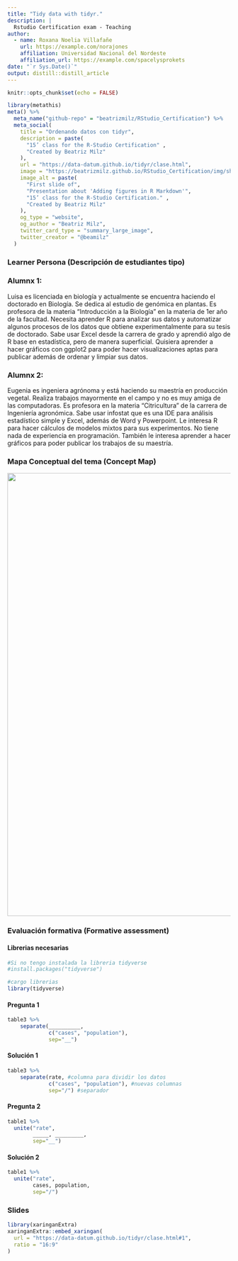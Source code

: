 ```yaml
---
title: "Tidy data with tidyr."
description: |
  Rstudio Certification exam - Teaching
author:
  - name: Roxana Noelia Villafañe 
    url: https://example.com/norajones
    affiliation: Universidad Nacional del Nordeste
    affiliation_url: https://example.com/spacelysprokets
date: "`r Sys.Date()`"
output: distill::distill_article
---
```


```r
knitr::opts_chunk$set(echo = FALSE)
```

```r
library(metathis)
meta() %>%
  meta_name("github-repo" = "beatrizmilz/RStudio_Certification") %>% 
  meta_social(
    title = "Ordenando datos con tidyr",
    description = paste(
      "15’ class for the R-Studio Certification" ,
      "Created by Beatriz Milz"
    ),
    url = "https://data-datum.github.io/tidyr/clase.html",
    image = "https://beatrizmilz.github.io/RStudio_Certification/img/share-card.png",
    image_alt = paste(
      "First slide of",
      "Presentation about 'Adding figures in R Markdown'",
      "15’ class for the R-Studio Certification." ,
      "Created by Beatriz Milz"
    ),
    og_type = "website",
    og_author = "Beatriz Milz",
    twitter_card_type = "summary_large_image",
    twitter_creator = "@beamilz"
  )
```

### Learner Persona (Descripción de estudiantes tipo)

### Alumnx 1:

Luisa es licenciada en biología y actualmente se encuentra haciendo el doctorado en Biología. Se dedica al estudio de genómica en plantas. Es profesora de la materia “Introducción a la Biología” en la materia de 1er año de la facultad. Necesita aprender R para analizar sus datos y automatizar algunos procesos de los datos que obtiene experimentalmente para su tesis de doctorado. Sabe usar Excel desde la carrera de grado y aprendió algo de R base en estadística, pero de manera superficial. Quisiera aprender a hacer gráficos con ggplot2 para poder hacer visualizaciones aptas para publicar además de ordenar y limpiar sus datos.


### Alumnx 2:

Eugenia es ingeniera agrónoma y está haciendo su maestría en producción vegetal. Realiza trabajos mayormente en el campo y no es muy amiga de las computadoras. Es profesora en la materia “Citricultura” de la carrera de Ingeniería agronómica. Sabe usar infostat que es una IDE para análisis estadístico simple y Excel, además de Word y Powerpoint. Le interesa R para hacer cálculos de modelos mixtos para sus experimentos. No tiene nada de experiencia en programación. También le interesa aprender a hacer gráficos para poder publicar los trabajos de su maestría.

### Mapa Conceptual del tema (Concept Map)

<img src="img/map.jpg" width="1000" />


### Evaluación formativa (Formative assessment)

#### Librerias necesarias

``` r
#Si no tengo instalada la libreria tidyverse
#install.packages("tidyverse")

#cargo librerias
library(tidyverse)

```


#### Pregunta 1
``` r
table3 %>%
    separate(__________, 
             c("cases", "population"), 
             sep="__")
```

#### Solución 1

``` r
table3 %>%
    separate(rate, #columna para dividir los datos
             c("cases", "population"), #nuevas columnas
             sep="/") #separador
```

#### Pregunta 2 

```r
table1 %>%
  unite("rate",
        _____, _________,
        sep="__")
```



#### Solución 2

```r
table1 %>%
  unite("rate",
        cases, population,
        sep="/")
```


### Slides


```r
library(xaringanExtra)
xaringanExtra::embed_xaringan(
  url = "https://data-datum.github.io/tidyr/clase.html#1",
  ratio = "16:9"
)
```




